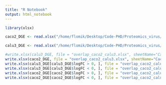 ```yaml
---
title: "R Notebook"
output: html_notebook
---
```



```r
library(xlsx)
```

```r
caco2_DGE <- read.xlsx("/home/flomik/Desktop/Code-PHD/Proteomics_virus/results/Caco2/DGE/Caco2_R2_Caco2_U_vs_R2_Caco2_T_DGE_results_filt.xlsx",1)
```

```r
calu3_DGE <- read.xlsx("/home/flomik/Desktop/Code-PHD/Proteomics_virus/results/Calu3/DGE/Calu3_R2_Calu3_U_vs_R2_Calu3_T_DGE_results_filt.xlsx", 1)
```

```r
#write.xlsx(calu3_DGE, file = "overlap_caco2_calu3.xlsx", sheetName="Calu3 all", append=TRUE)
write.xlsx(caco2_DGE, file = "overlap_caco2_calu3.xlsx", sheetName="Caco2 all", append=TRUE)
write.xlsx(calu3_DGE[calu3_DGE$logFC > 0, ], file = "overlap_caco2_calu3.xlsx", sheetName="calu3 up", append=TRUE)
write.xlsx(calu3_DGE[calu3_DGE$logFC < 0, ], file = "overlap_caco2_calu3.xlsx", sheetName="calu3 down", append=TRUE)
write.xlsx(caco2_DGE[caco2_DGE$logFC > 0, ], file = "overlap_caco2_calu3.xlsx", sheetName="Caco2 up", append=TRUE)
write.xlsx(caco2_DGE[caco2_DGE$logFC < 0, ], file = "overlap_caco2_calu3.xlsx", sheetName="Caco2 down", append=TRUE)
```
